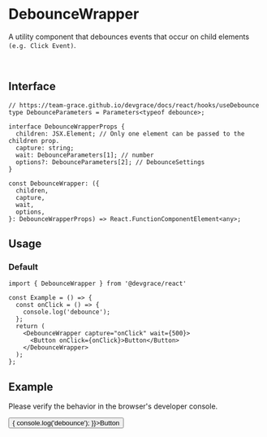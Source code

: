 
# DebounceWrapper

A utility component that debounces events that occur on child elements `(e.g. Click Event)`.

<br />

## Interface
```tsx
// https://team-grace.github.io/devgrace/docs/react/hooks/useDebounce
type DebounceParameters = Parameters<typeof debounce>;

interface DebounceWrapperProps {
  children: JSX.Element; // Only one element can be passed to the children prop.
  capture: string;
  wait: DebounceParameters[1]; // number
  options?: DebounceParameters[2]; // DebounceSettings
}

const DebounceWrapper: ({
  children,
  capture,
  wait,
  options,
}: DebounceWrapperProps) => React.FunctionComponentElement<any>;
```

## Usage
### Default
```tsx
import { DebounceWrapper } from '@devgrace/react'

const Example = () => {
  const onClick = () => {
    console.log('debounce');
  };
  return (
    <DebounceWrapper capture="onClick" wait={500}>
      <Button onClick={onClick}>Button</Button>
    </DebounceWrapper>
  );
};
```

## Example

<p>Please verify the behavior in the browser's developer console.</p>
<DebounceWrapper capture="onClick" wait={500}>
  <Button onClick={() => {
    console.log('debounce');
  }}>Button</Button>
</DebounceWrapper>